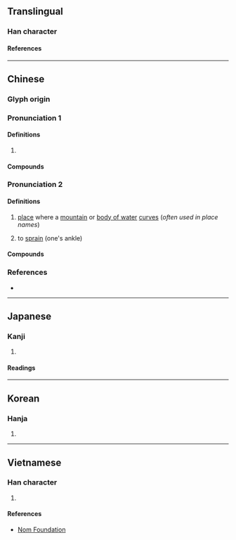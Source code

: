 {{character info}}
==Translingual==

===Han character===
{{Han char|rn=46|rad=山|as=09|sn=12|four=22253|canj=UIHV|ids=⿱山威}}

====References====
{{Han ref|kx=0315.210|dkj=08244|dj=0616.130|hdz=10785.120|uh=5D34}}

----

==Chinese==
{{zh-forms}}

===Glyph origin===
{{Han etym}}

===Pronunciation 1===
{{zh-pron
|m=wēi
|c=wai1
|mc=y
|oc=y
|cat=a
}}
{{zh-attn-split}}

====Definitions====
{{zh-hanzi}}

# {{rfdef|zh}} <!--uneven?-->

====Compounds====
{{zh-der|崴嵬}}

===Pronunciation 2===
{{zh-pron
|m=wǎi,wēi,1nb=standard in Mainland,2nb=standard in Taiwan
|cat=n,v
}}

====Definitions====
{{zh-hanzi}}

# {{lb|zh|dialectal}} [[place]] where a [[mountain]] or [[body of water]] [[curve]]s (''often used in place names'')
# to [[sprain]] (one's ankle)
#: {{zh-x|腳 崴{wǎi} 了 怎麼.辦？|What do I do when I sprain my ankle?}}

====Compounds====
{{zh-der|崴拉骨|海參崴|崴子|崴泥|摩闊崴}}

===References===
* {{R:yue:mfccd}}

----

==Japanese==

===Kanji===
{{ja-kanji|grade=|rs=山09}}

# {{rfdef|ja|sort=山09}}

====Readings====
{{ja-readings
|on=わい, え, い
|kun=
}}

----

==Korean==

===Hanja===
{{ko-hanja|hangeul=[[외]], [[위]]|rv=|mr=}}

# {{rfdef|ko|sort=山09}}

----

==Vietnamese==

===Han character===
{{vi-readings|rs=山09|reading=út}}

# {{rfdef|vi|sort=山09}}

====References====
* [http://nomfoundation.org/common/nom_details.php?codepoint=5d34 Nom Foundation]